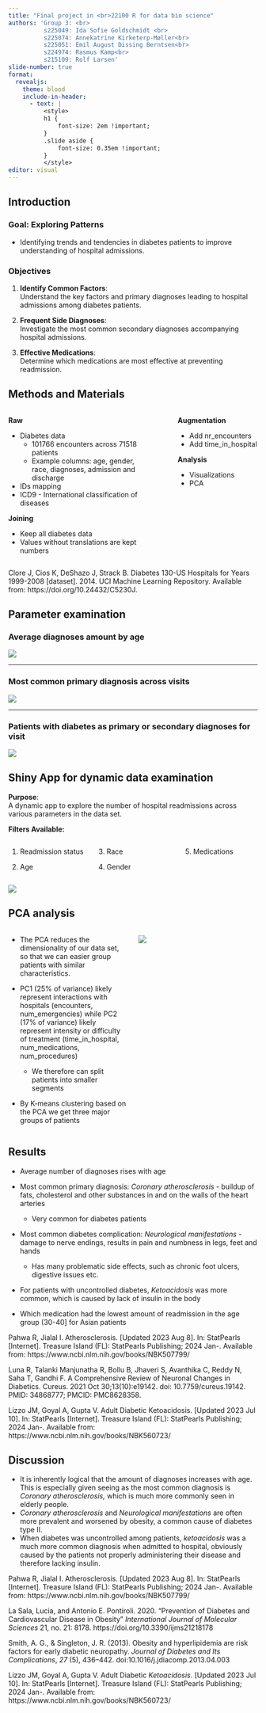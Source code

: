 ```yaml
---
title: "Final project in <br>22100 R for data bio science"
authors: 'Group 3: <br>
          s225049: Ida Sofie Goldschmidt <br>
          s225074: Annekatrine Kirketerp-Møller<br>
          s225051: Emil August Dissing Berntsen<br>
          s224974: Rasmus Kamp<br>
          s215109: Rolf Larsen'
slide-number: true
format: 
  revealjs: 
    theme: blood
    include-in-header:
      - text: |
          <style>
          h1 {
              font-size: 2em !important; 
          }
          .slide aside {
              font-size: 0.35em !important;
          }
          </style>
editor: visual
---
```


## Introduction

::: r-fit-text
### **Goal: Exploring Patterns**

-   Identifying trends and tendencies in diabetes patients to improve understanding of hospital admissions.

### Objectives

1.  **Identify Common Factors**:\
    Understand the key factors and primary diagnoses leading to hospital admissions among diabetes patients.

2.  **Frequent Side Diagnoses**:\
    Investigate the most common secondary diagnoses accompanying hospital admissions.

3.  **Effective Medications**:\
    Determine which medications are most effective at preventing readmission.
:::

## Methods and Materials

:::::::: r-fit-text
:::::: columns
::: {.column width="60%"}
**Raw**

-   Diabetes data
    -   101766 encounters across 71518 patients
    -   Example columns: age, gender, race, diagnoses, admission and discharge
-   IDs mapping
-   ICD9 - International classification of diseases

**Joining**

-   Keep all diabetes data
-   Values without translations are kept numbers
:::

::: {.column width="5%"}
:::

::: {.column width="35%"}
**Augmentation**

-   Add nr_encounters
-   Add time_in_hospital

**Analysis**

-   Visualizations
-   PCA
:::
::::::

::: aside
Clore J, Cios K, DeShazo J, Strack B. Diabetes 130-US Hospitals for Years 1999-2008 \[dataset\]. 2014. UCI Machine Learning Repository. Available from: https://doi.org/10.24432/C5230J.
:::
::::::::

## Parameter examination

### Average diagnoses amount by age

![](images/average_diagnoses_for_all_races.png){fig-align="center"}

------------------------------------------------------------------------

### Most common primary diagnosis across visits

![](images/most_common_primary_diagnoses_per_visit.png){fig-align="center"}

------------------------------------------------------------------------

### Patients with diabetes as primary or secondary diagnoses for visit

![](images/diabetes_management_and_complications_for_patients_with_complications.png){fig-align="center"}

## Shiny App for dynamic data examination

::::::: r-fit-text
**Purpose**:\
A dynamic app to explore the number of hospital readmissions across various parameters in the data set.

**Filters Available:**

:::::: columns
::: {.column width="32%"}
1.  Readmission status

2.  Age
:::

::: {.column width="32%"}
3.  Race

4.  Gender
:::

::: {.column width="32%"}
5.  Medications
:::
::::::
:::::::

![](images/shiny_app_example.jpg){fig-align="center"}

## PCA analysis

:::::: r-fit-text
::::: columns
::: {.column width="50%"}
-   The PCA reduces the dimensionality of our data set, so that we can easier group patients with similar characteristics.

-   PC1 (25% of variance) likely represent interactions with hospitals (encounters, num_emergencies) while PC2 (17% of variance) likely represent intensity or difficulty of treatment (time_in_hospital, num_medications, num_procedures)

    -   We therefore can split patients into smaller segments

-   By K-means clustering based on the PCA we get three major groups of patients
:::

::: {.column width="50%"}
![](images/06_pca_clustered-03.jpg){fig-align="center"}
:::
:::::
::::::

## Results

:::: r-fit-text
-   Average number of diagnoses rises with age

-   Most common primary diagnosis: *Coronary atherosclerosis* - buildup of fats, cholesterol and other substances in and on the walls of the heart arteries

    -   Very common for diabetes patients

-   Most common diabetes complication: *Neurological manifestations* - damage to nerve endings, results in pain and numbness in legs, feet and hands

    -   Has many problematic side effects, such as chronic foot ulcers, digestive issues etc.

-   For patients with uncontrolled diabetes, *Ketoacidosis* was more common, which is caused by lack of insulin in the body

-   Which medication had the lowest amount of readmission in the age group (30-40\] for Asian patients

::: aside
Pahwa R, Jialal I. Atherosclerosis. \[Updated 2023 Aug 8\]. In: StatPearls \[Internet\]. Treasure Island (FL): StatPearls Publishing; 2024 Jan-. Available from: https://www.ncbi.nlm.nih.gov/books/NBK507799/

Luna R, Talanki Manjunatha R, Bollu B, Jhaveri S, Avanthika C, Reddy N, Saha T, Gandhi F. A Comprehensive Review of Neuronal Changes in Diabetics. Cureus. 2021 Oct 30;13(10):e19142. doi: 10.7759/cureus.19142. PMID: 34868777; PMCID: PMC8628358.

Lizzo JM, Goyal A, Gupta V. Adult Diabetic Ketoacidosis. \[Updated 2023 Jul 10\]. In: StatPearls \[Internet\]. Treasure Island (FL): StatPearls Publishing; 2024 Jan-. Available from: https://www.ncbi.nlm.nih.gov/books/NBK560723/
:::
::::

## Discussion

:::: r-fit-text
-   It is inherently logical that the amount of diagnoses increases with age. This is especially given seeing as the most common diagnosis is *Coronary atherosclerosis,* which is much more commonly seen in elderly people.
-   *Coronary atherosclerosis* and *Neurological manifestations* are often more prevalent and worsened by obesity, a common cause of diabetes type II.
-   When diabetes was uncontrolled among patients, *ketoacidosis* was a much more common diagnosis when admitted to hospital, obviously caused by the patients not properly administering their disease and therefore lacking insulin.

::: aside
Pahwa R, Jialal I. Atherosclerosis. \[Updated 2023 Aug 8\]. In: StatPearls \[Internet\]. Treasure Island (FL): StatPearls Publishing; 2024 Jan-. Available from: https://www.ncbi.nlm.nih.gov/books/NBK507799/

La Sala, Lucia, and Antonio E. Pontiroli. 2020. "Prevention of Diabetes and Cardiovascular Disease in Obesity" *International Journal of Molecular Sciences* 21, no. 21: 8178. https://doi.org/10.3390/ijms21218178

Smith, A. G., & Singleton, J. R. (2013). Obesity and hyperlipidemia are risk factors for early diabetic neuropathy. *Journal of Diabetes and Its Complications*, *27* (5), 436–442. doi:10.1016/j.jdiacomp.2013.04.003

Lizzo JM, Goyal A, Gupta V. Adult Diabetic *Ketoacidosis*. \[Updated 2023 Jul 10\]. In: StatPearls \[Internet\]. Treasure Island (FL): StatPearls Publishing; 2024 Jan-. Available from: https://www.ncbi.nlm.nih.gov/books/NBK560723/
:::
::::
